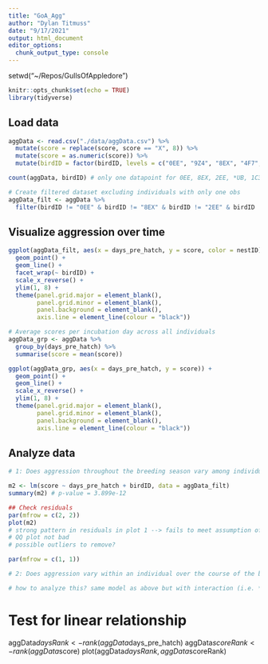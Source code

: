 ```yaml
---
title: "GoA_Agg"
author: "Dylan Titmuss"
date: "9/17/2021"
output: html_document
editor_options: 
  chunk_output_type: console
---
```


setwd("~/Repos/GullsOfAppledore")

```r
knitr::opts_chunk$set(echo = TRUE)
library(tidyverse)
```

## Load data
```r
aggData <- read.csv("./data/aggData.csv") %>%
  mutate(score = replace(score, score == "X", 8)) %>%
  mutate(score = as.numeric(score)) %>%
  mutate(birdID = factor(birdID, levels = c("0EE", "9Z4", "8EX", "4F7", "2EE", "6V4", "0T4", "6HU", "1K9", "9EF", "2E2", "*UB", "0HZ", "2HZ", "1Z5", "5Y3", "0HX", "7JM", "3AP", "9AC", "1HY", "1C3", "7U9", "0AC", "7E6", "3HE", "2M8", "0FU", "3P2", "FED", "1M7", "9JP", "6R3", "4AC")))

count(aggData, birdID) # only one datapoint for 0EE, 8EX, 2EE, *UB, 1C3 & 3P2

# Create filtered dataset excluding individuals with only one obs
aggData_filt <- aggData %>%
  filter(birdID != "0EE" & birdID != "8EX" & birdID != "2EE" & birdID != "*UB" & birdID != "1C3" & birdID != "3P2")
```

## Visualize aggression over time
```r
ggplot(aggData_filt, aes(x = days_pre_hatch, y = score, color = nestID)) +
  geom_point() +
  geom_line() +
  facet_wrap(~ birdID) +
  scale_x_reverse() +
  ylim(1, 8) +
  theme(panel.grid.major = element_blank(),
        panel.grid.minor = element_blank(),
        panel.background = element_blank(),
        axis.line = element_line(colour = "black"))

# Average scores per incubation day across all individuals
aggData_grp <- aggData %>%
  group_by(days_pre_hatch) %>%
  summarise(score = mean(score))

ggplot(aggData_grp, aes(x = days_pre_hatch, y = score)) +
  geom_point() +
  geom_line() +
  scale_x_reverse() +
  ylim(1, 8) +
  theme(panel.grid.major = element_blank(),
        panel.grid.minor = element_blank(),
        panel.background = element_blank(),
        axis.line = element_line(colour = "black"))
```

## Analyze data
```r
# 1: Does aggression throughout the breeding season vary among individuals?

m2 <- lm(score ~ days_pre_hatch + birdID, data = aggData_filt)
summary(m2) # p-value = 3.899e-12

## Check residuals
par(mfrow = c(2, 2))
plot(m2)
# strong pattern in residuals in plot 1 --> fails to meet assumption of homoscedasticity?
# QQ plot not bad
# possible outliers to remove?

par(mfrow = c(1, 1))

# 2: Does aggression vary within an individual over the course of the breeding season? (i.e. Is each individual gull's aggression affected by incubation timepoint?) #USE FILT DATA

# how to analyze this? same model as above but with interaction (i.e. *)?

```

# Test for linear relationship
aggData$daysRank <- rank(aggData$days_pre_hatch)
aggData$scoreRank <- rank(aggData$score)
plot(aggData$daysRank, aggData$scoreRank)
